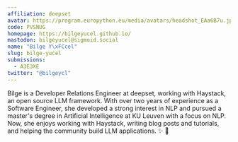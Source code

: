 ```yaml
---
affiliation: deepset
avatar: https://program.europython.eu/media/avatars/headshot_EAa6B7u.jpg
code: PVSNUG
homepage: https://bilgeyucel.github.io/
mastodon: bilgeyucel@sigmoid.social
name: "Bilge Y\xFCcel"
slug: bilge-yucel
submissions:
  - A3E3XE
twitter: "@bilgeycl"
---
```


Bilge is a Developer Relations Engineer at deepset, working with Haystack, an
open source LLM framework. With over two years of experience as a Software
Engineer, she developed a strong interest in NLP and pursued a master's degree
in Artificial Intelligence at KU Leuven with a focus on NLP. Now, she enjoys
working with Haystack, writing blog posts and tutorials, and helping the
community build LLM applications. ✨ 🥑
